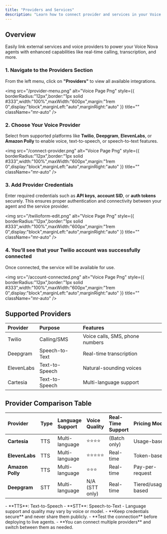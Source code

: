 ```yaml
---
title: "Providers and Services"
description: "Learn how to connect provider and services in your Voice Nova agents."
---
```


## Overview

Easily link external services and voice providers to power your Voice Nova agents with enhanced capabilities like real-time calling, transcription, and more.

### 1. Navigate to the Providers Section

From the left menu, click on **"Providers"** to view all available integrations.

<img
  src="/provider-menu.png"
  alt="Voice Page Png"
  style={{ borderRadius:"12px",border:"1px solid      #333",width:"100%",maxWidth:"600px",margin:"1rem 0",display:"block",marginLeft:"auto",marginRight:"auto" }}
  title=""
  className="mr-auto"
/>

### 2. Choose Your Voice Provider

Select from supported platforms like **Twilio**, **Deepgram**, **ElevenLabs**, or **Amazon Polly** to enable voice, text-to-speech, or speech-to-text features.

<img
  src="/connect-provider.png"
  alt="Voice Page Png"
  style={{ borderRadius:"12px",border:"1px solid      #333",width:"100%",maxWidth:"600px",margin:"1rem 0",display:"block",marginLeft:"auto",marginRight:"auto" }}
  title=""
  className="mr-auto"
/>

### 3. Add Provider Credentials

Enter required credentials such as **API keys**, **account SID**, or **auth tokens** securely. This ensures proper authentication and connectivity between your agent and the service provider.

<img
  src="/twilioform-edit.png"
  alt="Voice Page Png"
  style={{ borderRadius:"12px",border:"1px solid      #333",width:"100%",maxWidth:"600px",margin:"1rem 0",display:"block",marginLeft:"auto",marginRight:"auto" }}
  title=""
  className="mr-auto"
/>

### 4. You’ll see that your Twilio account was successfully connected

Once connected, the service will be available for use.

<img
  src="/account-connected.png"
  alt="Voice Page Png"
  style={{ borderRadius:"12px",border:"1px solid      #333",width:"100%",maxWidth:"600px",margin:"1rem 0",display:"block",marginLeft:"auto",marginRight:"auto" }}
  title=""
  className="mr-auto"
/>

## Supported Providers

| Provider   | Purpose        | Features                        |
| :--------- | :------------- | :------------------------------ |
| Twilio     | Calling/SMS    | Voice calls, SMS, phone numbers |
| Deepgram   | Speech-to-Text | Real-time transcription         |
| ElevenLabs | Text-to-Speech | Natural-sounding voices         |
| Cartesia   | Text-to-Speech | Multi-language support          |

## Provider Comparison Table

| Provider         | Type | Language Support | Voice Quality  | Real-Time Support | Pricing Model      |
| :--------------- | :--- | :--------------- | :------------- | :---------------- | :----------------- |
| **Cartesia**     | TTS  | Multi-language   | ⭐⭐⭐⭐           | (Batch only)      | Usage-based        |
| **ElevenLabs**   | TTS  | Multi-language   | ⭐⭐⭐⭐⭐          | Real-time         | Token-based        |
| **Amazon Polly** | TTS  | Multi-language   | ⭐⭐⭐            | Real-time         | Pay-per-request    |
| **Deepgram**     | STT  | Multi-language   | N/A (STT only) | Real-time         | Tiered/usage-based |

<Note>
  - **TTS**: Text-to-Speech
  - **STT**: Speech-to-Text
  - Language support and quality may vary by voice or model.
</Note>


<Tip>
  - **Keep credentials secure** and never share them publicly.
  - **Test the connection** before deploying to live agents.
  - **You can connect multiple providers** and switch between them as needed.
</Tip>